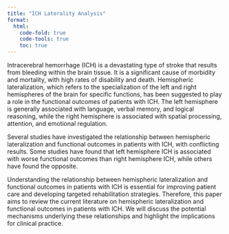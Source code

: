 ```yaml
---
title: "ICH Laterality Analysis"
format:
  html:
    code-fold: true
    code-tools: true
    toc: true
---
```


Intracerebral hemorrhage (ICH) is a devastating type of stroke that results from bleeding within the brain tissue. It is a significant cause of morbidity and mortality, with high rates of disability and death. Hemispheric lateralization, which refers to the specialization of the left and right hemispheres of the brain for specific functions, has been suggested to play a role in the functional outcomes of patients with ICH. The left hemisphere is generally associated with language, verbal memory, and logical reasoning, while the right hemisphere is associated with spatial processing, attention, and emotional regulation.

Several studies have investigated the relationship between hemispheric lateralization and functional outcomes in patients with ICH, with conflicting results. Some studies have found that left hemisphere ICH is associated with worse functional outcomes than right hemisphere ICH, while others have found the opposite. 

Understanding the relationship between hemispheric lateralization and functional outcomes in patients with ICH is essential for improving patient care and developing targeted rehabilitation strategies. Therefore, this paper aims to review the current literature on hemispheric lateralization and functional outcomes in patients with ICH. We will discuss the potential mechanisms underlying these relationships and highlight the implications for clinical practice.